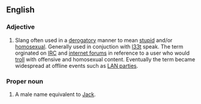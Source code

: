 ==English==
===Adjective===
#Slang often used in a [[derogatory]] manner to mean [[stupid]] and/or [[homosexual]]. Generally used in conjuction with [[l33t]] speak. The term orginated on [[Internet Relay Chat|IRC]] and [[internet forums]] in reference to a user who would [[Internet troll|troll]] with offensive and homosexual content. Eventually the term became widespread at offline events such as [[LAN party|LAN parties]].
===Proper noun===
#A male name equivalent to [[Jack]].